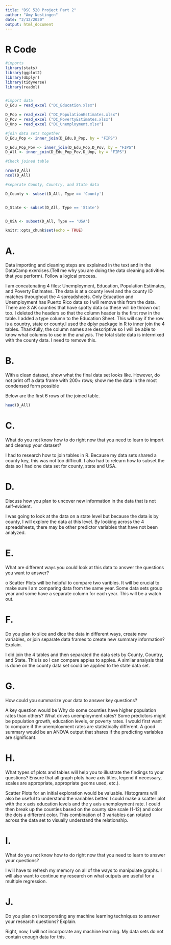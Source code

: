 ---
title: "DSC 520 Project Part 2"
author: "Amy Nestingen"
date: "2/12/2020"
output: html_document
---

# R Code


```{r}

#imports
library(stats)
library(ggplot2)
library(dbplyr)
library(tidyverse)
library(readxl)


#import data
D_Edu = read_excel ("DC_Education.xlsx")

D_Pop = read_excel ("DC_PopulationEstimates.xlsx")
D_Pov = read_excel ("DC_PovertyEstimates.xlsx")
D_Unp = read_excel ("DC_Unemployment.xlsx")

#join data sets together
D_Edu_Pop <- inner_join(D_Edu,D_Pop, by = "FIPS")

D_Edu_Pop_Pov <- inner_join(D_Edu_Pop,D_Pov, by = "FIPS")
D_All <- inner_join(D_Edu_Pop_Pov,D_Unp, by = "FIPS")

#Check joined table

nrow(D_All)
ncol(D_All)

#separate County, Country, and State data

D_County <- subset(D_All, Type == 'County') 


D_State <- subset(D_All, Type == 'State') 


D_USA <- subset(D_All, Type == 'USA') 

```

```{r setup}
knitr::opts_chunk$set(echo = TRUE)
```

# A. 
Data importing and cleaning steps are explained in the text and in the DataCamp exercises.(Tell me why you are doing the data cleaning activities that you perform). Follow a logical process.

I am concatenating 4 files: Unemployment, Education, Population Estimates, and Poverty Estimates. The data is at a county level and the county ID matches throughout the 4 spreadsheets. Only Education and Unemployment has Puerto Rico data so I will remove this from the data. There are 3 AK counties that have spotty data so these will be thrown out too. I deleted the headers so that the column header is the first row in the table. I added a type column to the Education Sheet. This will say if the row is a country, state or county.I used the dplyr package in R to inner join the 4 tables. Thankfully, the column names are descriptive so I will be able to know what columns to use in the analysis. The total state data is intermixed with the county data. I need to remove this. 


# B.
With a clean dataset, show what the final data set looks like. However, do not print off a data frame with 200+ rows; show me the data in the most condensed form possible

Below are the first 6 rows of the joined table. 

```{r}
head(D_All)
```

# C.
What do you not know how to do right now that you need to learn to import and cleanup your dataset?

I had to research how to join tables in R. Because my data sets shared a county key, this was not too difficult. 
I also had to relearn how to subset the data so I had one data set for county, state and USA. 

# D.
Discuss how you plan to uncover new information in the data that is not self-evident.

I was going to look at the data on a state level but because the data is by county, I will explore the data at this level. By looking across the 4 spreadsheets, there may be other predictor variables that have not been analyzed. 

# E.
What are different ways you could look at this data to answer the questions you want to answer?

o	Scatter Plots will be helpful to compare two varibles. It will be crucial to make sure I am comparing data from the same year. Some data sets group year and some have a separate column for each year. This will be a watch out. 

# F. 
Do you plan to slice and dice the data in different ways, create new variables, or join separate data frames to create new summary information? Explain.

I did join the 4 tables and then separated the data sets by County, Country, and State. This is so I can compare apples to apples.  A similar analysis that is done on the county data set could be applied to the state data set. 

# G.
How could you summarize your data to answer key questions?

A key question would be Why do some counties have higher population rates than others? What drives unemployment rates? Some predictors might be population growth, education levels, or poverty rates. I would first want to compare if the unemployment rates are statistically different. A good summary would be an ANOVA output that shares if the predicting variables are significant. 

# H.
What types of plots and tables will help you to illustrate the findings to your questions? Ensure that all graph plots have axis titles, legend if necessary, scales are appropriate, appropriate geoms used, etc.).

Scatter Plots for an initial exploration would be valuable. Histograms will also be useful to understand the variables better. I could make a scatter plot with the x axis education levels and the y axis unemployment rate. I could then break up the counties based on the county size scale (1-12) and color the dots a different color. This combination of 3 variables can rotated across the data set to visually understand the relationship. 

# I. 
What do you not know how to do right now that you need to learn to answer your questions?

I will have to refresh my memory on all of the ways to manipulate graphs. I will also want to continue my research on what outputs are useful for a multiple regression. 

# J.
Do you plan on incorporating any machine learning techniques to answer your research questions? Explain.

Right, now, I will not incorporate any machine learning. My data sets do not contain enough data for this. 





